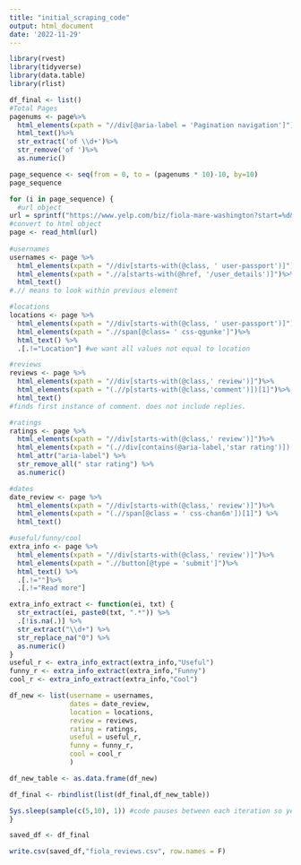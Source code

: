 ```yaml
---
title: "initial_scraping_code"
output: html_document
date: '2022-11-29'
---
```

```r
library(rvest)
library(tidyverse)
library(data.table)
library(rlist)
```

```r
df_final <- list()
#Total Pages
pagenums <- page%>%
  html_elements(xpath = "//div[@aria-label = 'Pagination navigation']")%>%
  html_text()%>%
  str_extract('of \\d+')%>%
  str_remove('of ')%>%
  as.numeric()

page_sequence <- seq(from = 0, to = (pagenums * 10)-10, by=10)
page_sequence
```


```r
for (i in page_sequence) {
  #url object
url = sprintf("https://www.yelp.com/biz/fiola-mare-washington?start=%d&sort_by=date_asc",i)
#convert to html object
page <- read_html(url)
  
#usernames
usernames <- page %>%
  html_elements(xpath = "//div[starts-with(@class, ' user-passport')]") %>%
  html_elements(xpath = ".//a[starts-with(@href, '/user_details')]")%>%
  html_text()
#.// means to look within previous element

#locations
locations <- page %>%
  html_elements(xpath = "//div[starts-with(@class, ' user-passport')]") %>%
  html_elements(xpath = ".//span[@class= ' css-qgunke']")%>%
  html_text() %>%
  .[.!="Location"] #we want all values not equal to location

#reviews
reviews <- page %>% 
  html_elements(xpath = "//div[starts-with(@class,' review')]")%>%
  html_elements(xpath = "(.//p[starts-with(@class,'comment')])[1]")%>%
  html_text()
#finds first instance of comment. does not include replies.

#ratings
ratings <- page %>%
  html_elements(xpath = "//div[starts-with(@class,' review')]")%>%
  html_elements(xpath = "(.//div[contains(@aria-label,'star rating')])[1]")%>%
  html_attr("aria-label") %>%
  str_remove_all(" star rating") %>%
  as.numeric()

#dates
date_review <- page %>%
  html_elements(xpath = "//div[starts-with(@class,' review')]")%>%
  html_elements(xpath = "(.//span[@class = ' css-chan6m'])[1]") %>%
  html_text()

#useful/funny/cool
extra_info <- page %>%
  html_elements(xpath = "//div[starts-with(@class,' review')]")%>%
  html_elements(xpath = ".//button[@type = 'submit']")%>%
  html_text() %>%
  .[.!=""]%>%
  .[.!="Read more"]

extra_info_extract <- function(ei, txt) {
  str_extract(ei, paste0(txt, ".*")) %>%
  .[!is.na(.)] %>% 
  str_extract("\\d+") %>%
  str_replace_na("0") %>%
  as.numeric()
}
useful_r <- extra_info_extract(extra_info,"Useful")
funny_r <- extra_info_extract(extra_info,"Funny")
cool_r <- extra_info_extract(extra_info,"Cool")

df_new <- list(username = usernames,
               dates = date_review,
               location = locations,
               review = reviews,
               rating = ratings,
               useful = useful_r,
               funny = funny_r, 
               cool = cool_r
               )

df_new_table <- as.data.frame(df_new)

df_final <- rbindlist(list(df_final,df_new_table))

Sys.sleep(sample(c(5,10), 1)) #code pauses between each iteration so yelp doesnt boot us
}


```

```r
saved_df <- df_final

write.csv(saved_df,"fiola_reviews.csv", row.names = F)
```



